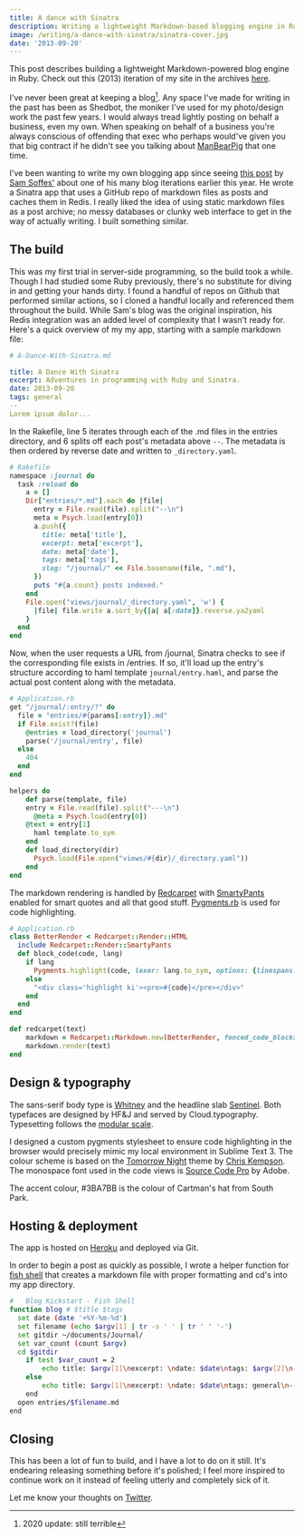 ```yaml
---
title: A dance with Sinatra
description: Writing a lightweight Markdown-based blogging engine in Ruby with Sinatra.
image: /writing/a-dance-with-sinatra/sinatra-cover.jpg
date: '2013-09-20'
---
```


<Note>

This post describes building a lightweight Markdown-powered blog engine in Ruby. Check out this (2013) iteration of my site in the archives [here](https://2013.bradcerasani.me).

</Note>

I've never been great at keeping a blog[^1]. Any space I've made for writing in the past has been as Shedbot, the moniker I've used for my photo/design work the past few years. I would always tread lightly posting on behalf a business, even my own. When speaking on behalf of a business you're always conscious of offending that exec who perhaps would've given you that big contract if he didn't see you talking about [ManBearPig](http://www.youtube.com/watch?v=xf69EEL3WBk) that one time.

I've been wanting to write my own blogging app since seeing [this post](http://sam.roon.io/new-blog) by [Sam Soffes'](http://twitter.com/soffes) about one of his many blog iterations earlier this year. He wrote a Sinatra app that uses a GitHub repo of markdown files as posts and caches them in Redis. I really liked the idea of using static markdown files as a post archive; no messy databases or clunky web interface to get in the way of actually writing. I built something similar.

## The build

This was my first trial in server-side programming, so the build took a while. Though I had studied some Ruby previously, there's no substitute for diving in and getting your hands dirty. I found a handful of repos on Github that performed similar actions, so I cloned a handful locally and referenced them throughout the build. While Sam's blog was the original inspiration, his Redis integration was an added level of complexity that I wasn't ready for. Here's a quick overview of my my app, starting with a sample markdown file:

```yaml
# A-Dance-With-Sinatra.md

title: A Dance With Sinatra
excerpt: Adventures in programming with Ruby and Sinatra.
date: 2013-09-20
tags: general
--
Lorem ipsum dolor...
```

In the Rakefile, line 5 iterates through each of the .md files in the entries directory, and 6 splits off each post's metadata above `--`. The metadata is then ordered by reverse date and written to `_directory.yaml`.

```ruby
# Rakefile
namespace :journal do
  task :reload do
    a = []
    Dir["entries/*.md"].each do |file|
      entry = File.read(file).split("--\n")
      meta = Psych.load(entry[0])
      a.push({
        title: meta['title'],
        excerpt: meta['excerpt'],
        date: meta['date'],
        tags: meta['tags'],
        slug: "/journal/" << File.basename(file, ".md"),
      })
      puts "#{a.count} posts indexed."
    end
    File.open("views/journal/_directory.yaml", 'w') {
      |file| file.write a.sort_by{|a| a[:date]}.reverse.ya2yaml
    }
  end
end
```

Now, when the user requests a URL from /journal, Sinatra checks to see if the corresponding file exists in /entries. If so, it'll load up the entry's structure according to haml template `journal/entry.haml`, and parse the actual post content along with the metadata.

```ruby
# Application.rb
get "/journal/:entry/?" do
  file = "entries/#{params[:entry]}.md"
  if File.exist?(file)
    @entries = load_directory('journal')
    parse('/journal/entry', file)
  else
    404
  end
end

helpers do
	def parse(template, file)
  	entry = File.read(file).split("---\n")
	  @meta = Psych.load(entry[0])
  	@text = entry[1]
	  haml template.to_sym
	end
	def load_directory(dir)
	  Psych.load(File.open("views/#{dir}/_directory.yaml"))
	end
end
```

The markdown rendering is handled by [Redcarpet](https://github.com/vmg/redcarpet) with [SmartyPants](http://daringfireball.net/projects/smartypants/) enabled for smart quotes and all that good stuff. [Pygments.rb](https://github.com/tmm1/pygments.rb) is used for code highlighting.

```ruby
# Application.rb
class BetterRender < Redcarpet::Render::HTML
  include Redcarpet::Render::SmartyPants
  def block_code(code, lang)
    if lang
      Pygments.highlight(code, lexer: lang.to_sym, options: {linespans: 'line'})
    else
      "<div class='highlight ki'><pre>#{code}</pre></div>"
    end
  end
end

def redcarpet(text)
	markdown = Redcarpet::Markdown.new(BetterRender, fenced_code_blocks: true)
	markdown.render(text)
end
```

## Design & typography

The sans-serif body type is [Whitney](http://www.typography.com/fonts/whitney/overview/) and the headline slab [Sentinel](http://www.typography.com/fonts/sentinel/overview). Both typefaces are designed by HF&J and served by Cloud.typography. Typesetting follows the [modular scale](http://modularscale.com/scale/?px1=20&px2=&ra1=1.333&ra2=0).

I designed a custom pygments stylesheet to ensure code highlighting in the browser would precisely mimic my local environment in Sublime Text 3. The colour scheme is based on the [Tomorrow Night](https://github.com/chriskempson/tomorrow-theme) theme by [Chris Kempson](https://twitter.com/chriskempson). The monospace font used in the code views is [Source Code Pro](http://blogs.adobe.com/typblography/2012/09/source-code-pro.html) by Adobe.

The accent colour, #3BA7BB is the colour of Cartman's hat from South Park.

## Hosting & deployment

The app is hosted on [Heroku](https://www.heroku.com/) and deployed via Git.

In order to begin a post as quickly as possible, I wrote a helper function for [fish shell](http://fishshell.com/) that creates a markdown file with proper formatting and cd's into my app directory.

```bash
#	Blog Kickstart - Fish Shell
function blog # $title $tags
  set date (date '+%Y-%m-%d')
  set filename (echo $argv[1] | tr -s ' ' | tr ' ' '-')
  set gitdir ~/documents/Journal/
  set var_count (count $argv)
  cd $gitdir
    if test $var_count = 2
  		echo title: $argv[1]\nexcerpt: \ndate: $date\ntags: $argv[2]\n---\n\n >entries/$filename.md
    else
   		echo title: $argv[1]\nexcerpt: \ndate: $date\ntags: general\n---\n\n >entries/$filename.md
   	end
  open entries/$filename.md
end
```

## Closing

This has been a lot of fun to build, and I have a lot to do on it still. It's endearing releasing something before it's polished; I feel more inspired to continue work on it instead of feeling utterly and completely sick of it.

Let me know your thoughts on [Twitter](http://twitter.com/bradcerasani).

[^1]: 2020 update: still terrible
